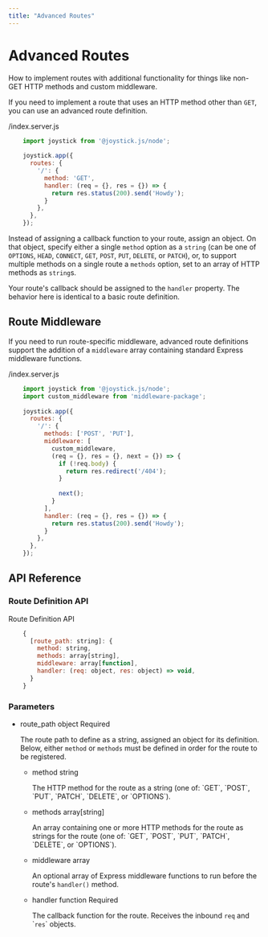 ```yaml
---
title: "Advanced Routes"
---
```


# Advanced Routes

How to implement routes with additional functionality for things like non-GET HTTP methods and custom middleware.

If you need to implement a route that uses an HTTP method other than `GET`, you can use an advanced route definition.

/index.server.js
```js
    import joystick from '@joystick.js/node';
    
    joystick.app({
      routes: {
        '/': {
          method: 'GET',
          handler: (req = {}, res = {}) => {
            return res.status(200).send('Howdy');
          }
        },
      },
    });
```    

Instead of assigning a callback function to your route, assign an object. On that object, specify either a single `method` option as a `string` (can be one of `OPTIONS`, `HEAD`, `CONNECT`, `GET`, `POST`, `PUT`, `DELETE`, or `PATCH`), or, to support multiple methods on a single route a `methods` option, set to an array of HTTP methods as `string`s.

Your route's callback should be assigned to the `handler` property. The behavior here is identical to a basic route definition.

## Route Middleware

If you need to run route-specific middleware, advanced route definitions support the addition of a `middleware` array containing standard Express middleware functions.

/index.server.js

```js
    import joystick from '@joystick.js/node';
    import custom_middleware from 'middleware-package';
    
    joystick.app({
      routes: {
        '/': {
          methods: ['POST', 'PUT'],
          middleware: [
            custom_middleware,
            (req = {}, res = {}, next = {}) => {
              if (!req.body) {
                return res.redirect('/404');
              }
             
              next();
            }
          ],
          handler: (req = {}, res = {}) => {
            return res.status(200).send('Howdy');
          }
        },
      },
    });
```    

## API Reference

### Route Definition API

Route Definition API

```js
    {
      [route_path: string]: {
        method: string,
        methods: array[string],
        middleware: array[function],
        handler: (req: object, res: object) => void,
      }
    }
```    

### Parameters

*   route\_path object Required
    
    The route path to define as a string, assigned an object for its definition. Below, either `method` or `methods` must be defined in order for the route to be registered.
    
    *   method string
        
        The HTTP method for the route as a string (one of: \`GET\`, \`POST\`, \`PUT\`, \`PATCH\`, \`DELETE\`, or \`OPTIONS\`).
        
    *   methods array\[string\]
        
        An array containing one or more HTTP methods for the route as strings for the route (one of: \`GET\`, \`POST\`, \`PUT\`, \`PATCH\`, \`DELETE\`, or \`OPTIONS\`).
        
    *   middleware array
        
        An optional array of Express middleware functions to run before the route's `handler()` method.
        
    *   handler function Required
        
        The callback function for the route. Receives the inbound `req` and \``res`\` objects.
